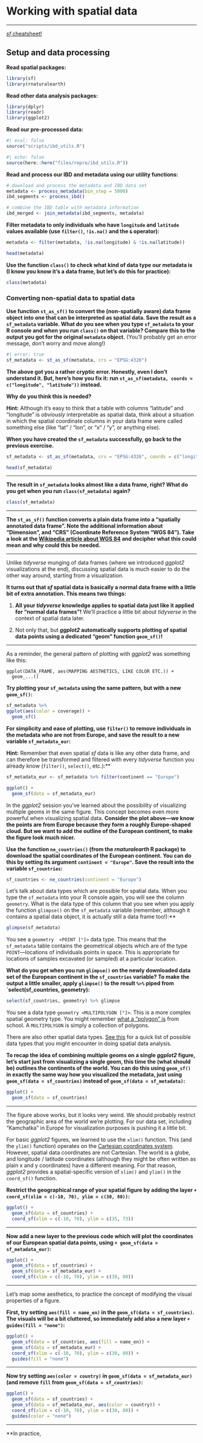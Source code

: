 # Working with spatial data


---

[_sf_ cheatsheet!](https://rstudio.github.io/cheatsheets/sf.pdf)

## Setup and data processing

**Read spatial packages:**

```r
library(sf)
library(rnaturalearth)
```

**Read other data analysis packages:**

```r
library(dplyr)
library(readr)
library(ggplot2)
```

**Read our pre-processed data:**

```r
#| eval: false
source("scripts/ibd_utils.R")
```

```r
#| echo: false
source(here::here("files/repro/ibd_utils.R"))
```

**Read and process our IBD and metadata using our utility functions:**

```r
# download and process the metadata and IBD data set
metadata <- process_metadata(bin_step = 5000)
ibd_segments <- process_ibd()

# combine the IBD table with metadata information
ibd_merged <- join_metadata(ibd_segments, metadata)
```

**Filter metadata to only individuals who have `longitude` and `latitude`
values available (use `filter()`, `!is.na()` and the `&` operator):**

```r
metadata <- filter(metadata, !is.na(longitude) & !is.na(latitude))

head(metadata)
```

**Use the function `class()` to check what kind of data type our metadata
is (I know you know it's a data frame, but let's do this for practice):**

```r
class(metadata)
```

### Converting non-spatial data to spatial data

**Use function `st_as_sf()` to convert the (non-spatially aware) data frame
object into one that can be interpreted as spatial data. Save the result
as a `sf_metadata` variable. What do you see when you type `sf_metadata`
to your R console and when you run `class()` on that variable? Compare this
to the output you got for the original `metadata` object.** (You'll probably
get an error message, don't worry and move along!)

```r
#| error: true
sf_metadata <- st_as_sf(metadata, crs = "EPSG:4326")
```

**The above got you a rather cryptic error. Honestly, even I don't understand
it. But, here's how you fix it: run
`st_as_sf(metadata, coords = c("longitude", "latitude"))` instead.**

**Why do you think this is needed?**

**Hint:** Although it's easy to think that a table with columns "latitude" and
"longitude" is _obviously_ interpretable as spatial data, think about a
situation in which the spatial coordinate columns in your data frame were
called something else (like "lat" / "lon", or "x" / "y", or anything else).

**When you have created the `sf_metadata` successfully, go back to the previous
exercise.**

```r
sf_metadata <- st_as_sf(metadata, crs = "EPSG:4326", coords = c("longitude", "latitude"))

head(sf_metadata)
```

---

**The result in `sf_metadata` looks almost like a data frame, right? What
do you get when you run `class(sf_metadata)` again?**

```r
class(sf_metadata)
```

---

**The `st_as_sf()` function converts a plain data frame into a "spatially
annotated data frame". Note the additional information about "Dimension",
and "CRS" (Coordinate Reference System "WGS 84"). Take a look at the
[Wikipedia article about WGS 84](https://en.wikipedia.org/wiki/EPSG_Geodetic_Parameter_Dataset)
and decipher what this could mean and why could this be needed.**

---

Unlike _tidyverse_ munging of data frames (where we introduced _ggplot2_ visualizations
at the end), discussing spatial data is much easier to do the other way around,
starting from a visualization.

**It turns out that _sf_ spatial data is basically a normal data frame with
a little bit of extra annotation. This means two things:**

1. **All your _tidyverse_ knowledge applies to spatial data just like it applied
for "normal data frames"!** We'll practice a little bit about _tidyverse_ in
the context of spatial data later.

2. Not only that, but **_ggplot2_ automatically supports plotting of spatial data
points using a dedicated "geom" function `geom_sf()`!**

---

As a reminder, the general pattern of plotting with _ggplot2_ was something
like this:

```
ggplot(DATA_FRAME, aes(MAPPING AESTHETICS, LIKE COLOR ETC.)) +
  geom_...()
```

**Try plotting your `sf_metadata` using the same pattern, but with a new
`geom_sf()`:**


```r
sf_metadata %>%
ggplot(aes(color = coverage)) +
  geom_sf()
```

**For simplicity and ease of plotting, use `filter()` to remove individuals
in the metadata who are not from Europe, and save the result to a new
variable `sf_metadata_eur`:**

**Hint:** Remember that even spatial _sf_ data is like any other data frame,
and can therefore be transformed and filtered with every _tidyverse_ function
you already know (`filter()`, `select()`, etc.):**

```r
sf_metadata_eur <- sf_metadata %>% filter(continent == "Europe")
```

```r
ggplot() +
  geom_sf(data = sf_metadata_eur)
```

In the _ggplot2_ session you've learned about the possibility of visualizing
multiple geoms in the same figure. This concept becomes even more powerful
when visualizing spatial data. **Consider the plot above---we know the points
are from Europe because they form a roughly Europe-shaped cloud. But we want
to add the outline of the European continent, to make the figure look much
nicer.**

**Use the function `ne_countries()` (from the _rnaturalearth_ R package) to
download the spatial coordinates of the European continent. You can do
this by setting its argument `continent = "Europe"`. Save the result into
the variable `sf_countries`:**

```r
sf_countries <- ne_countries(continent = "Europe")
```

Let's talk about data types which are possible for spatial data. When you
type the `sf_metadata` into your R console again, you will see the
column `geometry`. What is the data type of this column that you see when
you apply the function `glimpse()` on the `sf_metadata` variable (remember,
although it contains a spatial data object, it is actually still a data
frame too!):**

```r
glimpse(sf_metadata)
```

You see a `geometry  <POINT [°]>` data type. This means that the `sf_metadata`
table contains the geometrical objects which are of the type `POINT`---locations
of individuals points in space. This is appropriate for locations of samples
excavated (or sampled) at a particular location.

**What do you get when you run `glimpse()` on the newly downloaded data set
of the European continent in the `sf_countries` variable? To make the output
a little smaller, apply `glimpse()` to the result `%>%` piped from 
`select(sf_countries, geometry):**

```r
select(sf_countries, geometry) %>% glimpse
```

You see a data type `geometry <MULTIPOLYGON [°]>`. This is a more complex
spatial geometry type. You might remember [what a "polygon" is](https://en.wikipedia.org/wiki/Polygon)
from school. A `MULTIPOLYGON` is simply a collection of polygons.

There are also other spatial data types. [See this](https://r-spatial.github.io/sf/articles/sf1.html#simple-feature-geometry-types)
for a quick list of possible data types that you might encounter in doing
spatial data analysis.

**To recap the idea of combining multiple geoms on a single _ggplot2_ figure,
let's start just from visualizing a single geom, this time the (what should be)
outlines the continents of the world. You can do this using `geom_sf()`
in exactly the same way how you visualized the metadata, just using
`geom_sf(data = sf_countries)` instead of `geom_sf(data = sf_metadata)`:**

```r
ggplot() +
  geom_sf(data = sf_countries)
```

---

The figure above works, but it looks very weird. We should probably restrict the geographic
area of the world we're plotting. For our data set, including "Kamchatka" in
Europe for visualization purposes is pushing it a little bit.

For basic _ggplot2_ figures, we learned to use the `xlim()` function. This
(and the `ylim()` function) operates on the [Cartesian coordinates system](https://en.wikipedia.org/wiki/Cartesian_coordinate_system).
However, spatial data coordinates are not Cartesian. The world is a globe,
and longitude / latitude coordinates (although they might be often written
as plain x and y coordinates) have a different meaning. For that reason,
_ggplot2_ provides a spatial-specific version of `xlim()` and `ylim()`
in the `coord_sf()` function.

**Restrict the geographical range of your spatial figure by adding the layer
`+ coord_sf(xlim = c(-10, 70), ylim = c(30, 80))`:**

```r
ggplot() +
  geom_sf(data = sf_countries) +
  coord_sf(xlim = c(-10, 70), ylim = c(35, 73))
```

---

**Now add a new layer to the previous code which will plot the coordinates
of our European spatial data points, using `+ geom_sf(data = sf_metadata_eur)`:**

```r
ggplot() +
  geom_sf(data = sf_countries) +
  geom_sf(data = sf_metadata_eur) +
  coord_sf(xlim = c(-10, 70), ylim = c(30, 80))
```

---

Let's map some aesthetics, to practice the concept of modifying the visual
properties of a figure.

**First, try setting `aes(fill = name_en)` in the `geom_sf(data = sf_countries)`.
The visuals will be a bit cluttered, so immediately add also a new layer
`+ guides(fill = "none")`:**

```r
ggplot() +
  geom_sf(data = sf_countries, aes(fill = name_en)) +
  geom_sf(data = sf_metadata_eur) +
  coord_sf(xlim = c(-10, 70), ylim = c(30, 80)) +
  guides(fill = "none")
```

---

**Now try setting `aes(color = country)` in `geom_sf(data = sf_metadata_eur)`
(and remove `fill` from `geom_sf(data = sf_countries)`:**

```r
ggplot() +
  geom_sf(data = sf_countries) +
  geom_sf(data = sf_metadata_eur, aes(color = country)) +
  coord_sf(xlim = c(-10, 70), ylim = c(30, 80)) +
  guides(color = "none")
```

---

**In practice, 